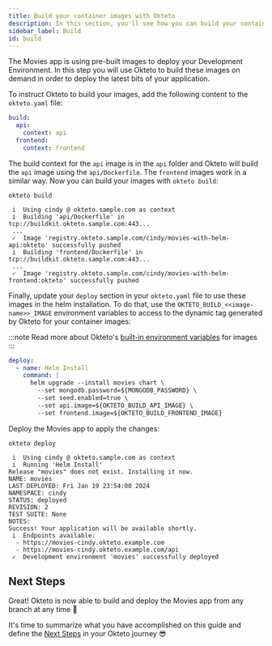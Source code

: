 ```yaml
---
title: Build your container images with Okteto
description: In this section, you'll see how you can build your container images with Okteto
sidebar_label: Build
id: build
---
```


The Movies app is using pre-built images to deploy your Development Environment.
In this step you will use Okteto to build these images on demand in order to deploy the latest bits of your application.

To instruct Okteto to build your images, add the following content to the `okteto.yaml` file:

```yaml
build:
  api:
    context: api
  frontend:
    context: frontend
```

The build context for the `api` image is in the `api` folder and Okteto will build the `api` image using the `api/Dockerfile`. The `frontend` images work in a similar way.
Now you can build your images with `okteto build`:

```console
okteto build
```

```console
 i  Using cindy @ okteto.sample.com as context
 i  Building 'api/Dockerfile' in tcp://buildkit.okteto.sample.com:443...
 ...
 ✓  Image 'registry.okteto.sample.com/cindy/movies-with-helm-api:okteto' successfully pushed
 i  Building 'frontend/Dockerfile' in tcp://buildkit.okteto.sample.com:443...
 ...
 ✓  Image 'registry.okteto.sample.com/cindy/movies-with-helm-frontend:okteto' successfully pushed
```

Finally, update your `deploy` section in your `okteto.yaml` file to use these images in the helm installation.
To do that, use the `OKTETO_BUILD_<<image-name>>_IMAGE` environment variables to access to the dynamic tag generated by Okteto for your container images:

:::note
Read more about Okteto's [built-in environment variables](manifest/okteto-variables.mdx#built-in-environment-variables-for-images-in-okteto-registry) for images
:::

```yaml
deploy:
  - name: Helm Install
    command: |
      helm upgrade --install movies chart \
        --set mongodb.password=${MONGODB_PASSWORD} \
        --set seed.enabled=true \
        --set api.image=${OKTETO_BUILD_API_IMAGE} \
        --set frontend.image=${OKTETO_BUILD_FRONTEND_IMAGE}
```

Deploy the Movies app to apply the changes:

```console
okteto deploy
```

```console
 i  Using cindy @ okteto.sample.com as context
 i  Running 'Helm Install'
Release "movies" does not exist. Installing it now.
NAME: movies
LAST DEPLOYED: Fri Jan 19 23:54:00 2024
NAMESPACE: cindy
STATUS: deployed
REVISION: 2
TEST SUITE: None
NOTES:
Success! Your application will be available shortly.
 i  Endpoints available:
  - https://movies-cindy.okteto.example.com
  - https://movies-cindy.okteto.example.com/api
 ✓  Development environment 'movies' successfully deployed
```

## Next Steps

Great! Okteto is now able to build and deploy the Movies app from any branch at any time 🚀

It's time to summarize what you have accomplished on this guide and define the [Next Steps](get-started/next-steps.mdx) in your Okteto journey 😎

